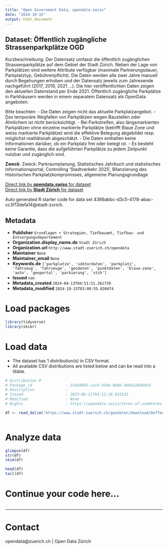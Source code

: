 ```yaml
---
title: "Open Government Data, opendata.swiss"
date: "2024-10-15"
output: html_document
---
```


## Dataset: Öffentlich zugängliche Strassenparkplätze OGD

Kurzbeschreibung: 
Der Datensatz umfasst die öffentlich zugänglichen Strassenparkplätze auf dem Gebiet der Stadt Zürich. Neben der Lage von Parkplätzen sind weitere Attribute verfügbar (maximale Parkierungsdauer, Parkplatztyp, Gebührenpflicht). Die Daten werden alle zwei Jahre manuell durch Begehungen erhoben und der Datensatz jeweils zum Jahresende nachgeführt (2017, 2019, 2021 ...). Die hier veröffentlichten Daten zeigen den aktuellen Datenstand per Ende 2021. Öffentlich zugängliche Parkplätze in Parkhäusern werden in einem separatem Datensatz als OpenData angeboten.

Bitte beachten: 
- Die Daten zeigen nicht das aktuelle Parkplatzangebot.
- Das temporäre Wegfallen von Parkplätzen wegen Baustellen oder Ähnlichem ist nicht berücksichtigt. 
- Bei Parkstreifen, also längsmarkierten Parkplätzen ohne einzelne markierte Parkplätze (betrifft Blaue Zone und weiss markierte Parkplätze) wird die effektive Belegung abgebildet resp. möglichst realitätsnah abgeschätzt. 
- Die Daten enthalten keine Informationen darüber, ob ein Parkplatz frei oder belegt ist. 
- Es besteht keine Garantie, dass die aufgeführten Parkplätze zu jedem Zeitpunkt nutzbar und zugänglich sind. 

**Zweck**: Zweck: Parkraumplanung, Statistisches Jahrbuch und statistisches Informationsportal, Controlling 'Stadtverkehr 2025', Bilanzierung des Historischen Parkplatzkompromisses, allgemeine Planungsgrundlage 

[Direct link by **opendata.swiss** for dataset](https://opendata.swiss/de/dataset/offentlich-zugangliche-strassenparkplatze-ogd)<br>
[Direct link by **Stadt Zürich** for dataset](https://data.stadt-zuerich.ch/dataset/geo_oeffentlich_zugaengliche_strassenparkplaetze_ogd)

Auto generated R starter code for data set 4386abbc-d3c5-4178-abac-cc3f13defa14@stadt-zurich.

## Metadata

- **Publisher** `Grundlagen + Strategien, Tiefbauamt, Tiefbau- und Entsorgungsdepartement`
- **Organization.display_name.de** `Stadt Zürich`
- **Organization.url** `http://www.stadt-zuerich.ch/opendata`
- **Maintainer** `None`
- **Maintainer_email** `None`
- **Keywords.de** `['parkplatze', 'vektordaten', 'parkplatz', 'fahrzeug', 'fahrzeuge', 'geodaten', 'punktdaten', 'blaue-zone', 'auto', 'geoportal', 'parkierung', 'stzh']`
- **Issued** `nan`
- **Metadata_created** `2024-04-13T04:51:51.261739`
- **Metadata_modified** `2024-10-15T03:00:55.838474`


# Load packages

```r

library(tidyverse)
library(skimr)

```

# Load data

-   The dataset has 1 distribution(s) in CSV format.
-   All available CSV distributions are listed below and can be read into a tibble.

```r

# Distribution 0
# Package_id               : 2c810695-c2c9-43de-9b8b-ddb42203605d
# Description              : 
# Issued                   : 2023-06-11T03:12:18.835332
# Modified                 : None
# Rights                   : https://opendata.swiss/terms-of-use#terms_open

df <- read_delim('https://www.stadt-zuerich.ch/geodaten/download/Oeffentlich_zugaengliche_Strassenparkplaetze_OGD?format=10008')



```

# Analyze data

```r

glimpse(df)
str(df)
skim(df)

head(df)
tail(df)

```

# Continue your code here...

```r

```

------------------------------------------------------------------------

# Contact

opendata@zuerich.ch | Open Data Zürich

